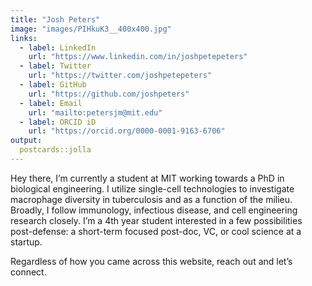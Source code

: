 ```yaml
---
title: "Josh Peters"
image: "images/PIHkuK3__400x400.jpg"
links:
  - label: LinkedIn
    url: "https://www.linkedin.com/in/joshpetepeters"
  - label: Twitter
    url: "https://twitter.com/joshpetepeters"
  - label: GitHub
    url: "https://github.com/joshpeters"
  - label: Email
    url: "mailto:petersjm@mit.edu"
  - label: ORCID iD
    url: "https://orcid.org/0000-0001-9163-6706"
output:
  postcards::jolla
---
```

 
Hey there, I'm currently a student at MIT working towards a PhD in biological engineering. I utilize single-cell technologies to investigate macrophage diversity in tuberculosis and as a function of the milieu. Broadly, I follow immunology, infectious disease, and cell engineering research closely. I'm a 4th year student interested in a few possibilities post-defense: a short-term focused post-doc, VC, or cool science at a startup.

Regardless of how you came across this website, reach out and let's connect.
